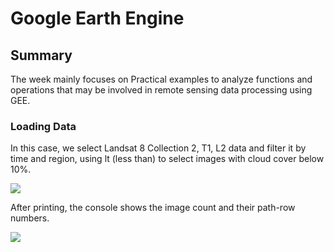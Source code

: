 # Google Earth Engine

## Summary

The week mainly focuses on Practical examples to analyze functions and operations that may be involved in remote sensing data processing using GEE.

### Loading Data

In this case, we select Landsat 8 Collection 2, T1, L2 data and filter it by time and region, using lt (less than) to select images with cloud cover below 10%.

![](image/wk6/load_code.jpg)

After printing, the console shows the image count and their path-row numbers.

![](image/wk6/load_console.jpg)
